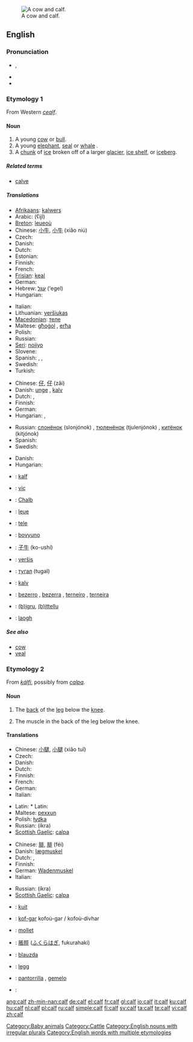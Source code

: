 [[Image:Cow and calf.jpg|thumb|right|A cow and calf.]]
==English==

===Pronunciation===
* {{IPA|/kɑːf/}}, {{SAMPA|/kA:f/}}
* {{audio|en-us-calf.ogg|Audio (US)}}
* {{rhymes|ɑːf}}

===Etymology 1===
From Western {{OS.}} ''[[cealf]]''.

====Noun====
{{en-noun|'''[[calves]] or, less often, [[calfs]]'''}}

# A young [[cow]] or [[bull]].
# A young [[elephant]], [[seal]] or [[whale]] {{italbrac|also used of some other animals}}.
# A [[chunk]] of [[ice]] broken off of a larger [[glacier]], [[ice shelf]], or [[iceberg]].

=====Related terms=====
* [[calve]]

=====Translations=====
{{trans-top|young cow or bull}}
* [[Afrikaans]]: [[kalwers]] {{p}}
* Arabic: {{ARchar|[[عجل]]}} (ʕijl) {{m}}
* [[Breton]]: [[leueoù]] {{p}}
* Chinese: [[小牛]], [[小牛]] (xiǎo niú)
* Czech: {{t-|cs|tele|n}}
* Danish: {{t+|da|kalv|c}}
* Dutch: {{t+|nl|kalf|n}}
* Estonian: {{t+|et|vasikas}}
* Finnish: {{t+|fi|vasikka}}
* French: {{t+|fr|veau|m}}
* [[Frisian]]: [[keal]] {{n}}
* German: {{t+|de|Kalb|n}}
* Hebrew: [[עגל]] (‘egel) {{m}}
* Hungarian: {{t|hu|borjú}}
{{trans-mid}}
* Italian: {{t+|it|vitello|m}}
* Lithuanian: [[veršiukas]] {{m}}
* [[Macedonian]]: [[теле]] {{n}}
* Maltese: [[għoġol]] {{m}}, [[erħa]] {{f}}
* Polish: {{t-|pl|cielę|n}}
* Russian: {{t+|ru|телёнок|m|tr=teljónok|sc=Cyrl}}
* [[Seri]]: [[noiiyo]]
* Slovene: {{t+|sl|tele|n}}
* Spanish: {{t+|es|becerro|m}}, {{t+|es|ternero|m}}, {{t-|es|ternera|f}}
* Swedish: {{t+|sv|kalv|c}}
* Turkish: {{t+|tr|dana}}
{{trans-bottom}}

{{trans-top|young elephant, seal or whale (also used of some other animals)}}
* Chinese: [[仔]], [[仔]] (zǎi)
* Danish: [[unge]] {{c}} {{italbrac|of an elephant, seal or whale}}, [[kalv]] {{c}} {{italbrac|of other animals, e.g., moose or antelope}}
* Dutch: {{t+|nl|kalf|n}}, {{t+|nl|jong|n}}
* Finnish: {{t-|fi|poikanen}}
* German: {{t+|de|Kalb|n}}
* Hungarian: {{t|hu|borjú}}, {{t|hu|kölyök}}
{{trans-mid}}
* Russian: [[слонёнок]] (slonjónok) {{m}} {{italbrac|elephant calf}}, [[тюленёнок]] (tjulenjónok) {{m}} {{italbrac|seal calf}}, [[китёнок]] (kitjónok) {{m}} {{italbrac|whale calf}}
* Spanish: {{t-|es|cría|f}}
* Swedish: {{t+|sv|kalv|c}}
{{trans-bottom}}

{{trans-top|chunk of ice broken off of a larger glacier, ice shelf, or iceberg}}
* Danish: {{t+|da|kalv|c}}
* Hungarian: {{t|hu|jégtömb}}
{{trans-mid}}
{{trans-bottom}}

{{checktrans-top}}
* {{ttbc|Afrikaans}}: [[kalf]] {{n}}
* {{ttbc|Albanian}}: [[viç]] {{m}}
* {{ttbc|Alemannic}}: [[Chalb]] {{n}}
* {{ttbc|Breton}}: [[leue]] {{m}}
* {{ttbc|Croatian}}: [[tele]]
* {{ttbc|Ido}}: [[bovyuno]]
{{trans-mid}}
* {{ttbc|Japanese}}: [[子牛]] (ko-ushí)
* {{ttbc|Lithuanian}}: [[veršis]]
* {{ttbc|Mongolian}}: [[тугал]] (tugal)
* {{ttbc|Norwegian}}: [[kalv]] {{m}}
* {{ttbc|Portuguese}}: [[bezerro]] {{m}}, [[bezerra]] {{f}}, [[terneiro]] {{m}}, [[terneira]] {{f}}
* {{ttbc|Sardinian}}: [[(b)igru]], [[(b)ittellu]]
* {{ttbc|Scottish Gaelic}}: [[laogh]] {{m}}
{{trans-bottom}}

=====See also=====
* [[cow]]
* [[veal]]

===Etymology 2===
From {{ON.}} ''[[kálfi]]'', possibly from {{Ir.}} ''[[calpa]]''.

====Noun====
{{en-noun|cal|ves}}

# {{anatomy}} The [[back]] of the [[leg]] below the [[knee]].
# The muscle in the back of the leg below the knee.

====Translations====
{{rfc-level|Translations at L3+ (AutoFormat would have corrected level of Translations)}}
{{trans-top|anatomy: back of the leg below the knee}}
* Chinese: [[小腿]], [[小腿]] (xiǎo tuǐ)
* Czech: {{t-|cs|lýtko|n}}
* Danish: {{t-|da|læg|c}}
* Dutch: {{t+|nl|kuit|m}}
* Finnish: {{t+|fi|pohje}}
* French: {{t+|fr|mollet|m}}
* German: {{t+|de|Wade|f}}
* Italian: {{t+|it|polpaccio|m}}
{{trans-mid}}
* Latin: * Latin: {{t-|la|sura|f|alt=sūra}}
* Maltese: [[pexxun]] {{m}}
* Polish: [[łydka]] {{f}}
* Russian: {{t-|ru|икра|f|sc=Cyrl}} (íkra)
* [[Scottish Gaelic]]: [[calpa]] {{m}}
{{trans-bottom}}

{{trans-top|muscle in the back of the leg below the knee}}
* Chinese: [[腓]], [[腓]] (féi)
* Danish: [[lægmuskel]] {{c}}
* Dutch: {{t+|nl|kuit|m}}, {{t|nl|kuitspier|f}}
* Finnish: {{t+|fi|pohje}}
* German: [[Wadenmuskel]] {{m}}
* Italian: {{t+|it|polpaccio|m}}
{{trans-mid}}
* Russian: {{t-|ru|икра|f|sc=Cyrl}} (íkra)
* [[Scottish Gaelic]]: [[calpa]] {{m}}
{{trans-bottom}}

{{checktrans-top}}
* {{ttbc|Afrikaans}}: [[kuit]] {{n}}
* {{ttbc|Breton}}: [[kof-gar]] {{m}} kofoù-gar / kofoù-divhar {{p}}
* {{ttbc|French}}: [[mollet]] {{m}}
{{trans-mid}}
* {{ttbc|Japanese}}: [[脹脛]] ([[ふくらはぎ]], fukurahaki)
* {{ttbc|Lithuanian}}: [[blauzda]] {{f}}
* {{ttbc|Norwegian}}: [[legg]] {{m}}
* {{ttbc|Spanish}}: [[pantorrilla]] {{f}}, [[gemelo]] {{m}}
* {{ttbc|Turkish}}: {{t|tr|baldır}}
{{trans-bottom}}

[[Category:Baby animals]]
[[Category:Cattle]]
[[Category:English nouns with irregular plurals]]
[[Category:English words with multiple etymologies]]

[[ang:calf]]
[[zh-min-nan:calf]]
[[de:calf]]
[[el:calf]]
[[fr:calf]]
[[gl:calf]]
[[io:calf]]
[[it:calf]]
[[ku:calf]]
[[hu:calf]]
[[nl:calf]]
[[pl:calf]]
[[ru:calf]]
[[simple:calf]]
[[fi:calf]]
[[sv:calf]]
[[ta:calf]]
[[te:calf]]
[[vi:calf]]
[[zh:calf]]